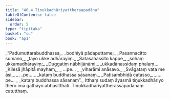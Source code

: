 ```yaml
---
title: "46.4 Tiṇukkadhāriyattheraapadāna"
tableOfContents: false
sidebar:
  order: 5
type: "tipitaka"
basket: "su"
book: "ap1"
---
```



<DynamicBreadcrumb />

<Division number="22" book="ap1">

<Paragraph number="5906" type="verses" book="ap1">
_“Padumuttarabuddhassa,_  
_bodhiyā pādaputtame;_  
_Pasannacitto sumano,_  
_tayo ukke adhārayiṃ._  

</Paragraph>

</Division>
<Division number="23" book="ap1">

<Paragraph number="5907" type="verses" book="ap1">
_Satasahassito kappe,_  
_sohaṃ ukkamadhārayiṃ;_  
_Duggatiṃ nābhijānāmi,_  
_ukkadānassidaṃ phalaṃ._  

</Paragraph>

</Division>
<Division number="24" book="ap1">

<Paragraph number="5908" type="verses" book="ap1">
_Kilesā jhāpitā mayhaṃ,_  
_ …pe… _  
_viharāmi anāsavo._  

</Paragraph>

</Division>
<Division number="25" book="ap1">

<Paragraph number="5909" type="verses" book="ap1">
_Svāgataṃ vata me āsi,_  
_ …pe… _  
_kataṃ buddhassa sāsanaṃ._  

</Paragraph>

</Division>
<Division number="26" book="ap1">

<Paragraph number="5910" type="verses" book="ap1">
_Paṭisambhidā catasso,_  
_ …pe… _  
_kataṃ buddhassa sāsanaṃ”._  

</Paragraph>

<Paragraph number="5911" book="ap1">
Itthaṃ sudaṃ āyasmā tiṇukkadhāriyo thero imā gāthāyo abhāsitthāti.

</Paragraph>
</Division>

<Paragraph number="5912" type="center" book="ap1">
Tiṇukkadhāriyattherassāpadānaṃ catutthaṃ.
</Paragraph>